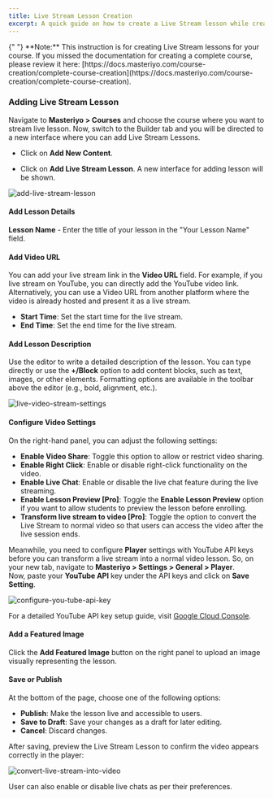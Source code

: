 ```yaml
---
title: Live Stream Lesson Creation
excerpt: A quick guide on how to create a Live Stream lesson while creating the complete course.
---
```


<Callout>
  {" "} 
**Note:** This instruction is for creating Live Stream lessons for your course. If you missed the documentation for creating a complete course, please review it here: [https://docs.masteriyo.com/course-creation/complete-course-creation](https://docs.masteriyo.com/course-creation/complete-course-creation).
</Callout>

### Adding Live Stream Lesson

Navigate to **Masteriyo > Courses** and choose the course where you want to stream live lesson. Now, switch to the Builder tab and you will be directed to a new interface where you can add Live Stream Lessons.

- Click on **Add New Content**.

- Click on **Add Live Stream Lesson**. A new interface for adding lesson will be shown.

![add-live-stream-lesson](https://github.com/user-attachments/assets/90924dbb-0be4-48cd-adb6-e6d32d3156c0)

#### Add Lesson Details

**Lesson Name** - Enter the title of your lesson in the "Your Lesson Name" field.

#### Add Video URL

You can add your live stream link in the **Video URL** field. For example, if you live stream on YouTube, you can directly add the YouTube video link. Alternatively, you can use a Video URL from another platform where the video is already hosted and present it as a live stream.

  - **Start Time**: Set the start time for the live stream.
  - **End Time**: Set the end time for the live stream.
  
#### Add Lesson Description

Use the editor to write a detailed description of the lesson. You can type directly or use the **+/Block** option to add content blocks, such as text, images, or other elements. Formatting options are available in the toolbar above the editor (e.g., bold, alignment, etc.).


![live-video-stream-settings](https://github.com/user-attachments/assets/827cc723-ea0c-40e2-ba11-2c444a41901a)

#### Configure Video Settings

On the right-hand panel, you can adjust the following settings:
- **Enable Video Share**: Toggle this option to allow or restrict video sharing.
- **Enable Right Click**: Enable or disable right-click functionality on the video.
- **Enable Live Chat**: Enable or disable the live chat feature during the live streaming.
- **Enable Lesson Preview [Pro]**: Toggle the **Enable Lesson Preview** option if you want to allow students to preview the lesson before enrolling.    
- **Transform live stream to video [Pro]**: Toggle the option to convert the Live Stream to normal video so that users can access the video after the live session ends.  

Meanwhile, you need to configure **Player** settings with YouTube API keys before you can transform a live stream into a normal video lesson. So, on your new tab, navigate to **Masteriyo > Settings > General > Player**.     
Now, paste your **YouTube API** key under the API keys and click on **Save Setting**. 

![configure-you-tube-api-key](https://github.com/user-attachments/assets/37d0516f-3ca0-4b07-a8f6-9071a0e15c35)

For a detailed YouTube API key setup guide, visit [Google Cloud Console](https://console.cloud.google.com/). 

#### Add a Featured Image

Click the **Add Featured Image** button on the right panel to upload an image visually representing the lesson.

#### Save or Publish

At the bottom of the page, choose one of the following options:
- **Publish**: Make the lesson live and accessible to users.
- **Save to Draft**: Save your changes as a draft for later editing.
- **Cancel**: Discard changes.

After saving, preview the Live Stream Lesson to confirm the video appears correctly in the player:

![convert-live-stream-into-video](https://github.com/user-attachments/assets/cf7c9743-0c66-4511-80a4-43943a6da8b3)

User can also enable or disable live chats as per their preferences. 


